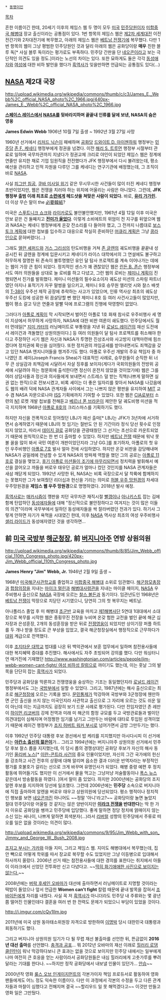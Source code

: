  * [[동명이인]]

[[목차]]

흔한 이름이긴 한데, 20세기 이후의 제임스 웹 두 명이 모두 [[미국]] [[민주당(미국)|민주당]]원이자 [[미합중국 해병대]] 장교 출신이라는 공통점이 있다. 1번 항목의 제임스 웹은 [[제2차 세계대전]] 이전 전간기와 2차대전기에 복무했고, 아래의 제임스 웹은 [[베트남 전쟁]]기에 복무했다. 다만 1번 항목의 웹이 그냥 평범한 민주당원인 것과 달리 아래의 웹은 공화당이랑 '''매우''' 친한 블루 독[* 사실 블루 독이라는 평가로도 부족하다. 민주당 간판을 단 [[네오콘]]이라고 보는 극단적인 의견도 있을 정도.]이라는 노선의 차이는 있다. 또한 묘하게도 둘은 각각 [[동성애자]]와 [[여성]]에 대한 비하 발언을 했다가 [[흑역사]]가 잊을만하면 언급되는 공통점도 있다(...)

== [[NASA]] 제2대 국장 ==
http://upload.wikimedia.org/wikipedia/commons/thumb/c/c3/James_E._Webb%2C_official_NASA_photo%2C_1966.jpg/440px-James_E._Webb%2C_official_NASA_photo%2C_1966.jpg

'''[[우주 경쟁|스페이스 레이스]]에서 [[NASA]]를 뒷바라지하며 끝끝내 인류를 달에 보낸, NASA의 숨은 영웅'''

'''James Edwin Webb'''
1906년 10월 7일 출생 ~ 1992년 3월 27일 사망

1960년 선거에서 [[리처드 닉슨]]이 패배하며 [[공화당(미국)|공화당]] [[드와이트 D. 아이젠하워]] 행정부는 [[민주당(미국)|민주당]] [[존 F. 케네디]] 행정부에게 정권을 넘겼다. 이전 [[해리 S. 트루먼]] 행정부 시절부터 관료로 일하며 국무차관까지 지냈다가 정권교체 크리로 야인이 되었던 제임스 웹은 정계에 연줄만 유지한 채로 기업 임원직을 전전했다가 JFK 행정부에서 다시 불려왔는데, 평소 예산을 관리하고 인적 자원을 다루던 그를 케네디는 연구기관에 배정했는데, 그 조직이 바로 [[NASA]].

사실 [[피그만 침공]], [[쿠바 미사일 위기]] 같은 무시무시한 사건들이 많이 터진 케네디 행정부 초반이었지만, 웹은 전쟁을 치러야 하는 위치에 어울리는 사람은 아니었다. 그런데, '''JFK 행정부 출범 이래 최초로 [[소련]]에게 헤드샷을 쳐맞은 사람이 되었다.''' 바로, '''[[유리 가가린]].''' 더 이상 무슨 말이 the [[必要韓紙]]?

미국은 [[스푸트니크 쇼크]]와 [[라이카(개)|라이카]]로도 불안불안했지만, 1961년 4월 12일 이후 미국은 안보 같은 건 둘째치고 '''[[전미가 울었다]]'''. 이렇게 소비에트의 위엄이 전 지구를 뒤엎으며 웹과 NASA는 케네디 행정부에게 온갖 잔소리를 다 들어야 했고, 그 전까지 나름대로 [[보스토크 계획]]에 대한 첩보를 입수하고 대응으로 착실히 준비하던 [[머큐리 계획]]은 그냥 [[콩라인]]으로 묻혀버렸다(...)

그래도 [[앨런 셰퍼드]]와 [[거스 그리섬]]의 탄도비행을 거쳐 [[존 글렌]]의 궤도비행을 끝끝내 성공시킨 뒤 글렌을 정계에 입문시키고 케네디가 라이스 대학에서의 그 연설에도 불구하고 허무하게 절명한 뒤 존속이 불투명했던 유인 달 탐사 프로젝트를 계속 이어나가는 데에는 웹이 가장 큰 힘이 되었다. 정치적인 센스가 꽤 괜찮았던 웹은 [[린든 B. 존슨]] 행정부에서도 여러 의원들을 상대로 늘 로비를 하고 다녔고, 그런 웹의 로비는 [[제미니 계획]]이 진행되면서 진가를 발휘했다. 제미니 미션들의 필수요소이자 궤도상 미션의 스파링 파트너였던 아지나 표적기가 자꾸 말썽을 일으키고, 제미니 9호 승무원 엘리엇 시와 찰스 배셋의 [[T-38]]이 우주선 제작 공장에 추락하는 사고가 있었으며, 인류 역사상 최초의 궤도상 우주선 도킹에 성공한 뒤 끔살당할 뻔 했던 제미니 8호 등 여러 사건사고들이 많았지만, 웹이 평소 갈고 닦은 연줄과 말빨 덕에 프로그램의 진행에 악영향이 없었다.

그러다가 [[아폴로 계획]]이 막 시작되면서 벌어진 아폴로 1호 화재 참사로 우주비행사 세 명이 지상에서 허무하게 사망하자, NASA에 대한 비판 여론이 쇄도했다. 민주당에서도 월터 먼데일[* [[지미 카터]]의 러닝메이트로 부통령을 지낸 뒤 [[로널드 레이건]]의 재선 도전에서 레이건과 격돌했던 상원의원이다.] 등 여러 의원들이 달 탐사 프로젝트를 취소해야 한다고 주장하던 시기 웹은 자신과 NASA가 투명한 진상조사와 사고방지 대책마련에 힘쓰겠다며 정치권에 확신을 심어줬다. 또한 정치권의 까임공세를 받아내면서도 죄책감을 갖고 있던 NASA 엔지니어들을 챙겨주기도 했다. 아폴로 우주선 개발의 주요 책임자 중 하나였던 조 셰이(Joseph Francis Shea)가 대표적인 사례로, 승무원들이 순직한 뒤 너무 큰 상실감과 죄책감에 시달려서 자살 징후를 보이자(게다가 국회의원들의 전방위 공세에 시달려야 하는 청문회에 출석한다면 정신이 온전치 않았을 것이었기에) 웹은 그를 여러 상담사들과 정신과 의사들에게 보내면서 스트레스 덜 받는 직책(나쁘게 말하면 실권 없는 한직)으로 전보시켰고, 비록 셰이는 더 좋은 일자리를 찾아서 NASA를 나갔음에도 웹의 배려 덕에 NASA 관계자들 사이에서 그는 나쁘지 않은 평판을 유지하여 [[MIT]] 교수 겸 NASA 자문으로나마 [[ISS]] 기획에까지 기여할 수 있었다. 또한 웹은 [[CIA]]로부터 소련의 [[N1]] 로켓 개발 첩보를 전해듣고 [[베르너 폰 브라운]]이 제안한 달 궤도비행 미션을 적극 지지하며 1968년 [[아폴로 8호]]의 크리스마스를 기획하기도 했다.

하지만 자신을 전폭적으로 믿어줬던 LBJ가 재선 출마[* LBJ는 JFK가 3년차에 서거하면서 승계하였기 때문에 LBJ의 첫 임기는 절반도 안 된 기간이라 정식 당선 횟수로 인정되지 않았고, 따라서 [[데이지 걸]]로 공화당을 관광태웠던 그 선거는 초선으로 카운트되었기 때문에 원칙적으로는 한 번 더 출마할 수 있었다. 하지만 [[베트남 전쟁]] 때문에 워낙 못 볼 꼴을 많이 봐서 국민 여론이 개판이었던지라 그냥 GG.]를 포기하자, 아폴로의 첫 유인 우주비행인 [[아폴로 7호]] 발사 얼마 전에 사임하였다. 하지만 온갖 비판을 감당해내며 NASA가 공밀레에 전념할 수 있게 NASA의 방파제 역할을 했던 그의 공로는 [[아폴로 11호]]로 결실을 맺었고, [[취소된 아폴로 미션들|후기 아폴로 미션들이 조기에 마무리되면서]] 정치력을 발휘해서 예산을 끌어오고 까들을 버로우 태우던 공로가 얼마나 컸던 것인지를 NASA 관계자들은 새삼 깨닫게 되었다. 1992년 사망한 뒤, NASA는 비록 국장으로서 달 착륙에 함께하지는 못했지만 그가 보여줬던 리더십과 헌신을 기리는 의미로 [[허블 우주 망원경]]의 차세대 우주망원경을 '''제임스 웹 우주 망원경'''으로 명명하였다. 2018년 발사 예정.

[[흑역사]]로는 [[매카시즘]]이 깽판을 치던 국무차관 재직시절 [[빨갱이]]나 [[아나키스트]] 잡는 김에 함께 탄압하던 [[동성애]]자들에 대해 "정신적으로 불안정하다고 여겨지는 것이 많은 이들의 의견"이라며 국무부에서 일하던 동성애자들을 싹 잘라버렸던 전과가 있다. 하기사 그렇게 안하면 자기가 욕먹을 시대였긴 한데, 이후 [[NASA]] 역사상 최초의 여성 우주비행사 [[샐리 라이드]]가 동성애자였던 것을 생각하면...

== 前 [[국방부(미국)|미국 국방부]] [[해군청]]장, 前 [[버지니아]]주 연방 상원의원 ==
http://upload.wikimedia.org/wikipedia/commons/thumb/8/85/Jim_Webb_official_110th_Congress_photo.jpg/420px-Jim_Webb_official_110th_Congress_photo.jpg

'''James Henry "Jim" Webb, Jr.'''
1946년 2월 9일 출생 ~ 

1968년 [[미국해군사관학교]]를 졸업하고 [[미합중국 해병대]] 소위로 임관했다. [[해군참모총장]]과 [[합참의장]]을 지내는 [[마이크 멀린]]과 [[해병대사령관]]을 지내는 마이클 헤이지, [[NASA]] 우주비행사 출신으로 [[NASA]] 국장에 오르는 [[찰스 볼든]]과 동기이다. 임관년도인 1968년은 [[베트남 전쟁]]이 막장으로 치닫던 시기였으니, 당연히 그의 첫 복무지는 베트남.

아나폴리스 졸업 후 미 해병대 [[초군반]] 교육을 마치고 [[제1해병사단]] 5연대 1대대에서 소대장으로 복무를 시작한 웹은 종횡무진 전장을 누비며 온갖 험한 교전을 벌인 끝에 해군 십자장과 은성훈장, 2개의 동성훈장을 받은 뒤로 [[전쟁영웅]]이 되었지만 상이기장 퍼플 하트를 두 개나 받을 정도로 큰 부상을 입었고, 결국 해군청장실에서 행정직으로 근무하다가 [[대위]] 계급으로 전역했다.

이후 [[조지타운 대학교]] 법대를 나온 뒤 백악관에서 보훈 업무에서 일하며 참전용사들에 대한 복지혜택 증대를 추진했다. 해사에서도 자주 초빙되어 강의를 했다. 다만 워싱터니언 매거진에 기재했던 [[http://www.washingtonian.com/articles/people/jim-webb-women-cant-fight/ 여성 비하성 칼럼]]으로 까이기도 했는데, 이는 훗날 그의 발목을 단단히 잡는 [[흑역사]]가 되었다.

민주당과 공화당을 막론하고 전쟁영웅을 숭상하는 기조는 동일했던지라 [[로널드 레이건]] 행정부에서도 그는 [[국방부(미국)|국방부]]에서 일할 수 있었다. 그리고, 1987년에는 해사 출신으로는 최초로 [[해군청]]장에 오르는 기록을 썼다. [[문민통제]]가 막강하여 국방부와 3군청장에 웬만하면 군인 출신을 쓰지 않는 미국인지라 사관학교 출신으로 그 자리에 오르는 것도 쉬운 일이 아닌데 이는 지금까지도 굉장히 보기 드문 사례로 평가된다. 다만 전임자였던 존 레만이 [[하이먼 리코버]]의 강제 전역과 미래 미 해군의 함정 규모를 두고 국방관료들과 벌이던 의견대립이 심해지며 어정쩡한 임기를 남기고 그만두는 바람에 대타로 투입된 성격이었기 때문에 레이건 행정부가 [[조지 허버트 워커 부시]]로 넘어가면서 금방 그만두기는 했다.

이후 1992년 민주당 대통령 후보 경선에서 밥 케리를 지지했지만 아시다시피 이 선거에서는 '''[[윌리엄 제퍼슨 클린턴|아칸소 출신의 젊은이]]'''가... 그리고 1994년에는 버지니아주 상원의원 선거에서 민주당 후보 찰스 롭을 지지했는데, 이 당시 롭의 경쟁상대인 공화당 후보가 자신의 해사 동기인 [[올리버 노스]][* [[이란-콘트라 사건]]의 중요 인물이었지만, 자신의 그간 국가에의 헌신을 강조하고 사건 전후의 상황에 대해 알리며 읍소한 결과 더러운 반역자라는 부정적인 평가를 호불호가 갈리는 선으로 크게 바꾸며 유명인사가 되었다. 해병 중령 예편 후 정치활동에 뛰어들기도 했지만 이 선거에서 물을 먹고는 그냥저냥 저술활동이나 [[폭스 뉴스]] 같은데서 방송활동을 하였다. ]여서 말이 좀 있었다. 하지만 2000년에는 공화당의 조지 알렌 후보를 지지하여 당선에 일조했다. 그런데 2006년에는 '''민주당''' 소속으로 버지니아에 직접 출마하여 알렌을 버로우 태우고 상원의원에 당선되었다. 평소 행적이나 정치적인 행보를 보면 [[네오콘]]까진 아니어도 ~~정말 '아니'라고?~~ 공화당이랑 놀면 놀았지 절대 민주당이랑 어울릴 것 같지는 않은 양반이지만 '''[[이라크 전쟁]]을 반대한다'''는 딱 한 가지 이유로 공화당을 쌩까고 민주당에 입당했다. 좋게 말하면 정당 정치에 얽매이지 않는 소신 있는 싸나이, 나쁘게 말하면 회색분자(...)라서 [[리버럴]] 성향의 민주당에서 주류로 떠오를 일은 없을 것이라는 의견이 많다.

http://upload.wikimedia.org/wikipedia/commons/9/95/Jim_Webb_with_son_Jimmy_and_George_W._Bush_2008.jpg

[[조지 워커 부시|조지고 부시는 가카]]와 아들 지미, 그리고 제임스 웹. 지미도 해병대에서 복무했는데, 집안 빽으로 어떻게 학위를 따서 장교로 복무할 수도 있었지만 그냥 이등병으로 입대해서 하사까지 올랐다. 2006년 선거 때는 참전용사들에 대한 경의를 표한다는 취지에서 아들이 이라크에서 신었던 전투화만 신고 다녔다고. ~~[[세상에서 제일 어색한 사진|딱히 화기애애한 사진으로 보이지는 않는다.]]~~

2008년에는 [[버락 후세인 오바마]]가 대선에 출마하면서 러닝메이트로 지명할 것이라는 떡밥이 돌았으나 앞서 언급한 '''Women can't fight''' 칼럼 때문에 끝내 발목을 잡혀서 [[조 바이든]]에게 자리를 내줬다. 사실 꼭 저 [[흑역사]]가 아니더라도 민주당 내 주류와는 몇 광년 쯤 떨어진 인물인데다 결혼을 여러 번 한 전력도 문제가 되었으니 부담이 있었을 것이다.

http://i.imgur.com/cQy1Ilm.jpg

2011년에 미국 상원 동아태소위원장 자격으로 방한하여 [[이명박]] 당시 대한민국 대통령과 회동하기도 했다.

그리고 버지니아 상원의원 임기가 다 될 무렵 재선 불출마를 선언한 뒤, 뜬금없이 '''2016년 대선 출마'''를 선언했다. [[충격과 공포]]... 뭐 2012년 오바마의 재선 이래로 [[힐러리 로댐 클린턴]]이 워낙 막강하다보니 큰 효과는 없을 것으로 보이지만 민주당 내에서는 일부에게나마 여전히 큰 호응을 얻는 사람이라서 공화당원들은 내심 힐러리에게 고춧가루를 뿌려달라는 기대를 한다나. ~~하지만 정작 공화당에서 내보낼 인물이 있던가... [[안습]]~~

2000년작 영화 [[룰스 오브 인게이지먼트]]의 각본가이자 책임 프로듀서로 활동하여 영화 팬들에게도 어느 정도 익숙한 이름이다. 다만 이 과정에서 각본의 수정을 두고 다른 관계자들과 마찰이 심했다고 전해지며 결국 ~~할리우드 일 못 해먹겠다고~~ 이것만 만들고 영화 일은 그만뒀다.
